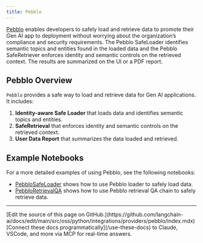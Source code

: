 ```yaml
---
title: Pebblo
---
```


[Pebblo](https://www.daxa.ai/pebblo) enables developers to safely load and retrieve data to promote their Gen AI app to deployment without
worrying about the organization’s compliance and security requirements. The Pebblo SafeLoader identifies semantic topics and entities found in the
loaded data and the Pebblo SafeRetriever enforces identity and semantic controls on the retrieved context. The results are
summarized on the UI or a PDF report.

## Pebblo Overview

`Pebblo` provides a safe way to load and retrieve data for Gen AI applications.
It includes:

1. **Identity-aware Safe Loader** that loads data and identifies semantic topics and entities.
2. **SafeRetrieval**  that enforces identity and semantic controls on the retrieved context.
3. **User Data Report** that summarizes the data loaded and retrieved.

## Example Notebooks

For a more detailed examples of using Pebblo, see the following notebooks:

* [PebbloSafeLoader](/oss/python/integrations/document_loaders/pebblo) shows how to use Pebblo loader to safely load data.
* [PebbloRetrievalQA](/oss/python/integrations/providers/pebblo/pebblo_retrieval_qa) shows how to use Pebblo retrieval QA chain to safely retrieve data.

---

<Callout icon="pen-to-square" iconType="regular">
    [Edit the source of this page on GitHub.](https://github.com/langchain-ai/docs/edit/main/src/oss/python/integrations/providers/pebblo/index.mdx)
</Callout>
<Tip icon="terminal" iconType="regular">
    [Connect these docs programmatically](/use-these-docs) to Claude, VSCode, and more via MCP for    real-time answers.
</Tip>
